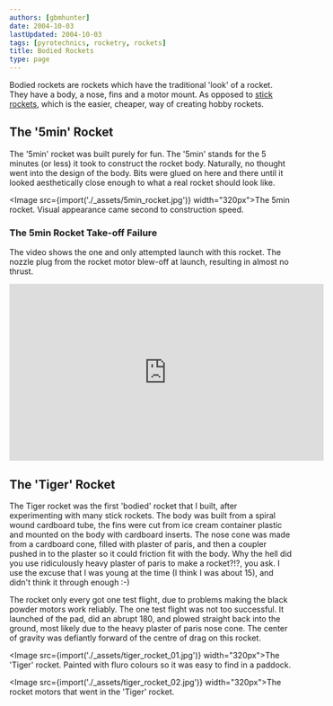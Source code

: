 ```yaml
---
authors: [gbmhunter]
date: 2004-10-03
lastUpdated: 2004-10-03
tags: [pyrotechnics, rocketry, rockets]
title: Bodied Rockets
type: page
---
```


Bodied rockets are rockets which have the traditional 'look' of a rocket. They have a body, a nose, fins and a motor mount. As opposed to [stick rockets](/pyrotechnics/rocketry/stick-rockets), which is the easier, cheaper, way of creating hobby rockets.

## The '5min' Rocket

The '5min' rocket was built purely for fun. The '5min' stands for the 5 minutes (or less) it took to construct the rocket body. Naturally, no thought went into the design of the body. Bits were glued on here and there until it looked aesthetically close enough to what a real rocket should look like.

<Image src={import('./_assets/5min_rocket.jpg')} width="320px">The 5min rocket. Visual appearance came second to construction speed.</Image>

### The 5min Rocket Take-off Failure

The video shows the one and only attempted launch with this rocket. The nozzle plug from the rocket motor blew-off at launch, resulting in almost no thrust.

<iframe width="560" height="315" src="https://www.youtube.com/embed/II7fkhuhlNE" frameborder="0" allow="accelerometer; autoplay; encrypted-media; gyroscope; picture-in-picture" allowfullscreen></iframe>

## The 'Tiger' Rocket

The Tiger rocket was the first 'bodied' rocket that I built, after experimenting with many stick rockets. The body was built from a spiral wound cardboard tube, the fins were cut from ice cream container plastic and mounted on the body with cardboard inserts. The nose cone was made from a cardboard cone, filled with plaster of paris, and then a coupler pushed in to the plaster so it could friction fit with the body. Why the hell did you use ridiculously heavy plaster of paris to make a rocket?!?, you ask. I use the excuse that I was young at the time (I think I was about 15), and didn't think it through enough :-)

The rocket only every got one test flight, due to problems making the black powder motors work reliably. The one test flight was not too successful. It launched of the pad, did an abrupt 180, and plowed straight back into the ground, most likely due to the heavy plaster of paris nose cone. The center of gravity was defiantly forward of the centre of drag on this rocket.

<Image src={import('./_assets/tiger_rocket_01.jpg')} width="320px">The 'Tiger' rocket. Painted with fluro colours so it was easy to find in a paddock.</Image>

<Image src={import('./_assets/tiger_rocket_02.jpg')} width="320px">The rocket motors that went in the 'Tiger' rocket.</Image>